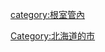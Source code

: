 {{Commonscat|Nemuro, Hokkaido}}
{{Catmore}}

{{DEFAULTSORT:Nemuro-shi}}
[[Category:北海道的市|Category:北海道的市]]
[[category:根室管內|category:根室管內]]